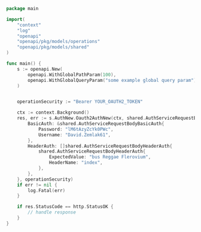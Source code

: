 ```go showLineNumbers copy filename="Oauth2 Auth New usage example"
package main

import(
	"context"
	"log"
	"openapi"
	"openapi/pkg/models/operations"
	"openapi/pkg/models/shared"
)

func main() {
    s := openapi.New(
        openapi.WithGlobalPathParam(100),
        openapi.WithGlobalQueryParam("some example global query param"),
    )


    operationSecurity := "Bearer YOUR_OAUTH2_TOKEN"

    ctx := context.Background()
    res, err := s.AuthNew.Oauth2AuthNew(ctx, shared.AuthServiceRequestBody{
        BasicAuth: &shared.AuthServiceRequestBodyBasicAuth{
            Password: "lM6tAzyZcYk0PWc",
            Username: "David.Zemlak61",
        },
        HeaderAuth: []shared.AuthServiceRequestBodyHeaderAuth{
            shared.AuthServiceRequestBodyHeaderAuth{
                ExpectedValue: "bus Reggae Flerovium",
                HeaderName: "index",
            },
        },
    }, operationSecurity)
    if err != nil {
        log.Fatal(err)
    }

    if res.StatusCode == http.StatusOK {
        // handle response
    }
}
```
